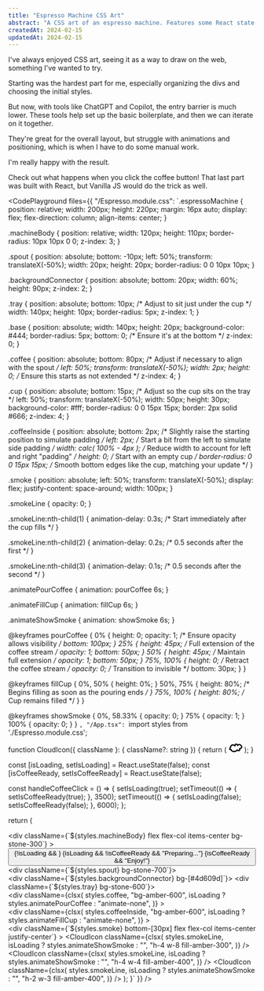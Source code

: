 ```yaml
---
title: "Espresso Machine CSS Art"
abstract: "A CSS art of an espresso machine. Features some React state as well to pour some coffee on press."
createdAt: 2024-02-15
updatedAt: 2024-02-15
---
```

I've always enjoyed CSS art, seeing it as a way to draw on the web, something I've wanted to try.

Starting was the hardest part for me, especially organizing the divs and choosing the initial styles.

But now, with tools like ChatGPT and Copilot, the entry barrier is much lower. These tools help set up the basic boilerplate, and then we can iterate on it together.

They're great for the overall layout, but struggle with animations and positioning, which is when I have to do some manual work.

I'm really happy with the result.

Check out what happens when you click the coffee button! That last part was built with React, but Vanilla JS would do the trick as well.

<CodePlayground files={{
        "/Espresso.module.css": `.espressoMachine {
  position: relative;
  width: 200px;
  height: 220px;
  margin: 16px auto;
  display: flex;
  flex-direction: column;
  align-items: center;
}

.machineBody {
  position: relative;
  width: 120px;
  height: 110px;
  border-radius: 10px 10px 0 0;
  z-index: 3;
}

.spout {
  position: absolute;
  bottom: -10px;
  left: 50%;
  transform: translateX(-50%);
  width: 20px;
  height: 20px;
  border-radius: 0 0 10px 10px;
}

.backgroundConnector {
  position: absolute;
  bottom: 20px;
  width: 60%;
  height: 90px;
  z-index: 2;
}

.tray {
  position: absolute;
  bottom: 10px; /* Adjust to sit just under the cup */
  width: 140px;
  height: 10px;
  border-radius: 5px;
  z-index: 1;
}

.base {
  position: absolute;
  width: 140px;
  height: 20px;
  background-color: #444;
  border-radius: 5px;
  bottom: 0; /* Ensure it's at the bottom */
  z-index: 0;
}

.coffee {
  position: absolute;
  bottom: 80px; /* Adjust if necessary to align with the spout */
  left: 50%;
  transform: translateX(-50%);
  width: 2px;
  height: 0; /* Ensure this starts as not extended */
  z-index: 4;
}

.cup {
  position: absolute;
  bottom: 15px; /* Adjust so the cup sits on the tray */
  left: 50%;
  transform: translateX(-50%);
  width: 50px;
  height: 30px;
  background-color: #fff;
  border-radius: 0 0 15px 15px;
  border: 2px solid #666;
  z-index: 4;
}

.coffeeInside {
  position: absolute;
  bottom: 2px; /* Slightly raise the starting position to simulate padding */
  left: 2px; /* Start a bit from the left to simulate side padding */
  width: calc(
    100% - 4px
  ); /* Reduce width to account for left and right "padding" */
  height: 0; /* Start with an empty cup */
  border-radius: 0 0 15px 15px; /* Smooth bottom edges like the cup, matching your update */
}

.smoke {
  position: absolute;
  left: 50%;
  transform: translateX(-50%);
  display: flex;
  justify-content: space-around;
  width: 100px;
}

.smokeLine {
  opacity: 0;
}

.smokeLine:nth-child(1) {
  animation-delay: 0.3s; /* Start immediately after the cup fills */
}

.smokeLine:nth-child(2) {
  animation-delay: 0.2s; /* 0.5 seconds after the first */
}

.smokeLine:nth-child(3) {
  animation-delay: 0.1s; /* 0.5 seconds after the second */
}

.animatePourCoffee {
  animation: pourCoffee 6s;
}

.animateFillCup {
  animation: fillCup 6s;
}

.animateShowSmoke {
  animation: showSmoke 6s;
}

@keyframes pourCoffee {
  0% {
    height: 0;
    opacity: 1; /* Ensure opacity allows visibility */
    bottom: 100px;
  }
  25% {
    height: 45px; /* Full extension of the coffee stream */
    opacity: 1;
    bottom: 50px;
  }
  50% {
    height: 45px; /* Maintain full extension */
    opacity: 1;
    bottom: 50px;
  }
  75%,
  100% {
    height: 0; /* Retract the coffee stream */
    opacity: 0; /* Transition to invisible */
    bottom: 30px;
  }
}

@keyframes fillCup {
  0%,
  50% {
    height: 0%;
  }
  50%,
  75% {
    height: 80%; /* Begins filling as soon as the pouring ends */
  }
  75%,
  100% {
    height: 80%; /* Cup remains filled */
  }
}

@keyframes showSmoke {
  0%,
  58.33% {
    opacity: 0;
  }
  75% {
    opacity: 1;
  }
  100% {
    opacity: 0;
  }
}
`,
        "/App.tsx": `import styles from './Espresso.module.css';

function CloudIcon({ className }: { className?: string }) {
  return (
    <svg
      xmlns="http://www.w3.org/2000/svg"
      width="28"
      height="18"
      viewBox="0 0 28 18"
      className={className}
    >
      <path d="M21.967.964c-1.429-.283-2.439.219-3.325 1.007C17.838.707 16.458-.051 14.715.245c-1.49.254-2.505 1.236-2.946 2.479-1.867-1.045-4.104-1.532-6.059-.432-1.79 1.009-3.382 3.57-3.406 5.775C1.069 9.22.292 10.531 1.053 12.296c.508 1.18 1.703 1.689 2.894 1.667.826 2.152 3.438 3.405 5.572 3.71 2.844.405 6.026-.628 8.087-2.659.133.116.265.231.393.309.522.314 1.147.491 1.749.557 1.05.115 2.201-.137 2.994-.875 1.007-.937 1.195-2.226.901-3.451 1.257-.395 2.446-1.095 3.247-2.096 1.352-1.692.697-3.811-.434-5.413-1.059-1.499-2.673-2.722-4.489-3.081zm2.872 7.081c-.606.759-1.997 1.283-2.933 1.361a1.236 1.236 0 00-.95.544c-.222.264-.327.61-.236.985.032.264.14.508.321.688.301.602.449 1.299-.23 1.69-.89.513-1.817-.341-2.618-.848-.37-.401-.934-.571-1.409-.22a1.08 1.08 0 00-.383.394c-1.131 1.363-2.546 2.027-4.264 2.456-1.691.421-5.791.001-5.943-2.443a1.226 1.226 0 00-.024-.263c-.047-.779-.704-1.146-1.335-1.098l-.029.002a1.677 1.677 0 00-.287.055c-.038.011-.074.027-.111.042-.037.015-.073.023-.109.042-.455.227-.858.019-1.086-.397-.271-.494.982-1.325 1.254-1.557.443-.377.492-.846.321-1.243-.216-1.202 1.291-3.425 2.323-3.83 1.762-.69 3.567.345 4.83 1.466.669.776 2.152.317 2.195-.757a1.003 1.003 0 00-.068-.55c-.453-2.183 2.647-2.621 2.835-.256.028.354.177.626.384.823.387.455 1.031.66 1.565.235a.98.98 0 00.492-.559c.347-.452.682-.927 1.153-1.242 1.002-.67 2.382.372 3.094.997.863.761 2.168 2.331 1.248 3.483z"></path>
    </svg>
  );
}

  const [isLoading, setIsLoading] = React.useState(false);
  const [isCoffeeReady, setIsCoffeeReady] = React.useState(false);

  const handleCoffeeClick = () => {
    setIsLoading(true);
    setTimeout(() => {
      setIsCoffeeReady(true);
    }, 3500);
    setTimeout(() => {
      setIsLoading(false);
      setIsCoffeeReady(false);
    }, 6000);
  };

  return (
    <div className={styles.espressoMachine}>
      <div
        className={\`\${styles.machineBody} flex flex-col items-center bg-stone-300\`}
      >
        <div className="mt-1 flex w-full flex-col items-center justify-center gap-3">
          <div className="flex w-full items-center justify-center border-b border-dashed border-b-rose-600 p-1 text-rose-700">
            <Heart />
            <Heart />
            <Heart />
          </div>
          <button
            onClick={handleCoffeeClick}
            className="rounded border-2 border-dashed border-rose-700 p-1 text-xs text-rose-700"
          >
            {!isLoading && <Coffee />}
            {isLoading && !isCoffeeReady && "Preparing..."}
            {isCoffeeReady && "Enjoy!"}
          </button>
        </div>
        <div className={\`\${styles.spout} bg-stone-700\`}></div>
      </div>
      <div className={\`\${styles.backgroundConnector} bg-[#4d609d]\`}></div>
      <div className={\`\${styles.tray} bg-stone-600\`}></div>
      <div className={styles.base}></div>
      <div
        className={clsx(
          styles.coffee,
          "bg-amber-600",
          isLoading ? styles.animatePourCoffee : "animate-none",
        )}
      ></div>
      <div className={styles.cup}>
        <div
          className={clsx(
            styles.coffeeInside,
            "bg-amber-600",
            isLoading ? styles.animateFillCup : "animate-none",
          )}
        ></div>
        <div
          className={\`\${styles.smoke} bottom-[30px] flex flex-col items-center justify-center\`}
        >
          <CloudIcon
            className={clsx(
              styles.smokeLine,
              isLoading ? styles.animateShowSmoke : "",
              "h-4 w-8 fill-amber-300",
            )}
          />
          <CloudIcon
            className={clsx(
              styles.smokeLine,
              isLoading ? styles.animateShowSmoke : "",
              "h-4 w-4 fill-amber-400",
            )}
          />
          <CloudIcon
            className={clsx(
              styles.smokeLine,
              isLoading ? styles.animateShowSmoke : "",
              "h-2 w-3 fill-amber-400",
            )}
          />
        </div>
      </div>
    </div>
  );
}`
}} />

